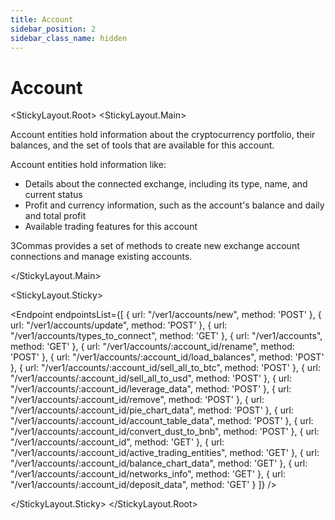 ```yaml
---
title: Account
sidebar_position: 2
sidebar_class_name: hidden
---
```



# Account

<StickyLayout.Root>
<StickyLayout.Main>

Account entities hold information about the cryptocurrency portfolio, their balances, and the set of tools that are available for this account.

Account entities hold information like:

* Details about the connected exchange, including its type, name, and current status
* Profit and currency information, such as the account's balance and daily and total profit
* Available trading features for this account

3Commas provides a set of methods to create new exchange account connections and manage existing accounts.

</StickyLayout.Main>

<StickyLayout.Sticky>

<Endpoint
  endpointsList={[
    {
      url: "/ver1/accounts/new",
      method: 'POST'
    },
    {
      url: "/ver1/accounts/update",
      method: 'POST'
    },
    {
      url: "/ver1/accounts/types_to_connect",
      method: 'GET'
    },
    {
      url: "/ver1/accounts",
      method: 'GET'
    },
    {
      url: "/ver1/accounts/:account_id/rename",
      method: 'POST'
    },
    {
      url: "/ver1/accounts/:account_id/load_balances",
      method: 'POST'
    },
     {
      url: "/ver1/accounts/:account_id/sell_all_to_btc",
      method: 'POST'
    },
    {
      url: "/ver1/accounts/:account_id/sell_all_to_usd",
      method: 'POST'
    },
    {
      url: "/ver1/accounts/:account_id/leverage_data",
      method: 'POST'
    },
    {
      url: "/ver1/accounts/:account_id/remove",
      method: 'POST'
    },
    {
      url: "/ver1/accounts/:account_id/pie_chart_data",
      method: 'POST'
    },
    {
      url: "/ver1/accounts/:account_id/account_table_data",
      method: 'POST'
    },
    {
      url: "/ver1/accounts/:account_id/convert_dust_to_bnb",
      method: 'POST'
    },
    {
      url: "/ver1/accounts/:account_id",
      method: 'GET'
    },
     {
      url: "/ver1/accounts/:account_id/active_trading_entities",
      method: 'GET'
    },
    {
      url: "/ver1/accounts/:account_id/balance_chart_data",
      method: 'GET'
    },
    {
      url: "/ver1/accounts/:account_id/networks_info",
      method: 'GET'
    },
     {
      url: "/ver1/accounts/:account_id/deposit_data",
      method: 'GET'
    }
  ]}
/>

</StickyLayout.Sticky>
</StickyLayout.Root>
